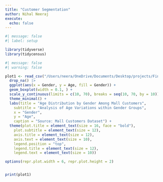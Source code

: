 ```yaml
---
title: "Customer Segmentation"
author: Nihal Neeraj
execute: 
  echo: false
---
```


```r
#| message: false
#| label: setup

library(tidyverse)
library(tidycensus)
```

```r
#| message: false
#| warning: false

plot1 <- read_csv("/Users/neera/OneDrive/Documents/Desktop/projects/Final-Project-test/data/Mall_Customers.csv") |>
  drop_na() |>
  ggplot(aes(x = Gender, y = Age, fill = Gender)) +
  geom_boxplot(width = 0.1, ) +
  scale_y_continuous(limits = c(10, 70), breaks = seq(10, 70, by = 10)) +
  theme_minimal() +
  labs(title = "Age Distribution by Gender Among Mall Customers",
    subtitle = "Analysis of Age Variations within Gender Groups",
    x = "Gender",
    y = "Age",
    caption = "Source: Mall Customers Dataset") +
  theme(plot.title = element_text(size = 16, face = "bold"),
    plot.subtitle = element_text(size = 12),
    axis.title = element_text(size = 12),
    axis.text = element_text(size = 10),
    legend.position = "top",
    legend.title = element_text(size = 12),
    legend.text = element_text(size = 10))

options(repr.plot.width = 6, repr.plot.height = 2)


print(plot1)
```

